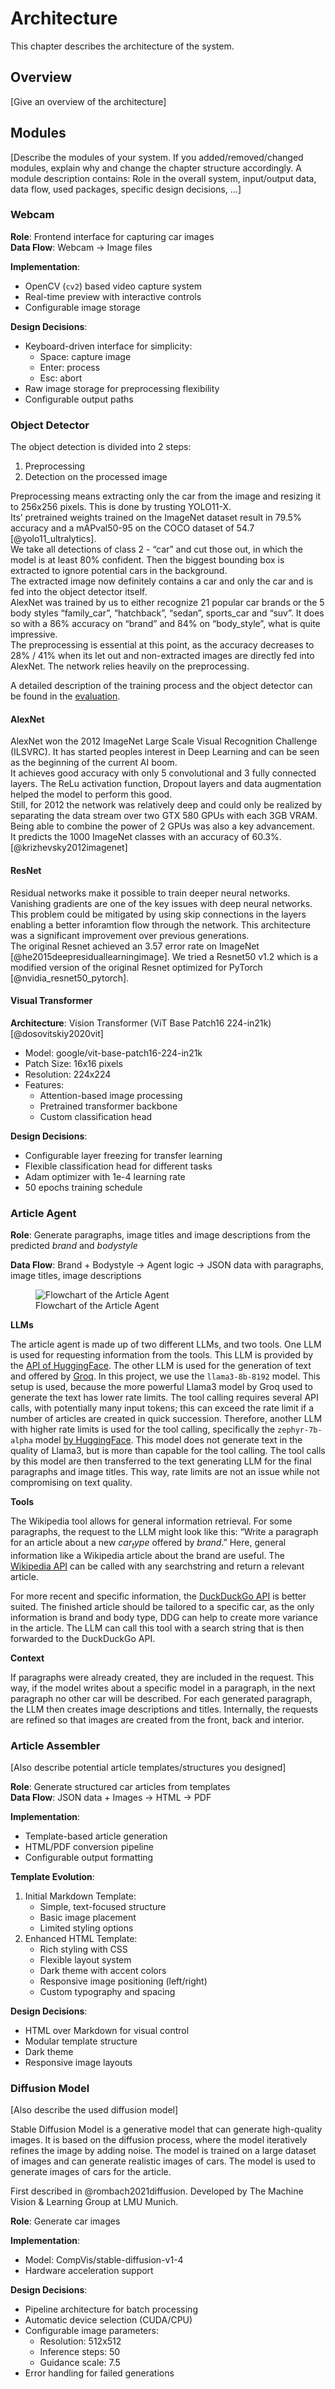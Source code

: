# Architecture

This chapter describes the architecture of the system.

## Overview

[Give an overview of the architecture]

## Modules 

[Describe the modules of your system. If you added/removed/changed modules, explain why and change the chapter structure accordingly. A module description contains: Role in the overall system, input/output data, data flow, used packages, specific design decisions, ...]

### Webcam 

**Role**: Frontend interface for capturing car images  
**Data Flow**: Webcam → Image files  

**Implementation**:

- OpenCV (`cv2`) based video capture system
- Real-time preview with interactive controls
- Configurable image storage

**Design Decisions**:

- Keyboard-driven interface for simplicity:
    - Space: capture image
    - Enter: process
    - Esc: abort
- Raw image storage for preprocessing flexibility
- Configurable output paths


### Object Detector 

The object detection is divided into 2 steps:

1. Preprocessing
2. Detection on the processed image

Preprocessing means extracting only the car from the image and resizing it to 256x256 pixels. This is done by trusting YOLO11-X. \
Its' pretrained weights trained on the ImageNet dataset result in 79.5% accuracy and a mAPval50-95 on the COCO dataset of 54.7 [@yolo11_ultralytics]. \
We take all detections of class 2 - "car" and cut those out, in which the model is at least 80% confident. Then the biggest bounding box is extracted to ignore potential cars in the background. \
The extracted image now definitely contains a car and only the car and is fed into the object detector itself. \
AlexNet was trained by us to either recognize 21 popular car brands or the 5 body styles "family_car", "hatchback", "sedan", sports_car and "suv". It does so with a 86% accuracy on "brand" and 84% on "body_style", what is quite impressive. \
The preprocessing is essential at this point, as the accuracy decreases to 28% / 41% when its let out and non-extracted images are directly fed into AlexNet. The network relies heavily on the preprocessing. \

A detailed description of the training process and the object detector can be found in the [evaluation](evaluation.qmd#image-classifier).

#### AlexNet

AlexNet won the 2012 ImageNet Large Scale Visual Recognition Challenge (ILSVRC). It has started peoples interest in Deep Learning and can be seen as the beginning of the current AI boom. \
It achieves good accuracy with only 5 convolutional and 3 fully connected layers. The ReLu activation function, Dropout layers and data augmentation helped the model to perform this good. \
Still, for 2012 the network was relatively deep and could only be realized by separating the data stream over two GTX 580 GPUs with each 3GB VRAM. Being able to combine the power of 2 GPUs was also a key advancement. \
It predicts the 1000 ImageNet classes with an accuracy of 60.3%. \
[@krizhevsky2012imagenet]

#### ResNet
Residual networks make it possible to train deeper neural networks. Vanishing gradients are one of the key issues with deep neural networks. This problem could be mitigated by using skip connections in the layers enabling a better inforamtion flow through the network. This architecture was a significant improvement over previous generations. \
The original Resnet achieved an $3.57%$ error rate on ImageNet [@he2015deepresiduallearningimage]. We tried a Resnet50 v1.2 which is a modified version of the original Resnet optimized for PyTorch [@nvidia_resnet50_pytorch].

#### Visual Transformer
**Architecture**: Vision Transformer (ViT Base Patch16 224-in21k) [@dosovitskiy2020vit]

- Model: google/vit-base-patch16-224-in21k
- Patch Size: 16x16 pixels
- Resolution: 224x224
- Features:
  - Attention-based image processing
  - Pretrained transformer backbone
  - Custom classification head

**Design Decisions**:

- Configurable layer freezing for transfer learning
- Flexible classification head for different tasks
- Adam optimizer with 1e-4 learning rate
- 50 epochs training schedule


### Article Agent 

<!-- [Also describe the used tools (e.g. wikipedia) and the reason for that choice] -->
**Role**: Generate paragraphs, image titles and image descriptions from the predicted $brand$ and $bodystyle$


**Data Flow**: Brand + Bodystyle → Agent logic → JSON data with paragraphs, image titles, image descriptions

![Flowchart of the Article Agent](images/flowchart_article_agent.svg)

**LLMs**

The article agent is made up of two different LLMs, and two tools. One LLM is used for requesting information from the tools. This LLM is provided by the [API of HuggingFace](https://python.langchain.com/docs/integrations/llms/huggingface_endpoint/). The other LLM is used for the generation of text and offered by [Groq](https://python.langchain.com/docs/integrations/chat/groq/). In this project, we use the `llama3-8b-8192` model. This setup is used, because the more powerful Llama3 model by Groq used to generate the text has lower rate limits. The tool calling requires several API calls, with potentially many input tokens; this can exceed the rate limit if a number of articles are created in quick succession. Therefore, another LLM with higher rate limits is used for the tool calling, specifically the `zephyr-7b-alpha` model [by HuggingFace](https://huggingface.co/HuggingFaceH4/zephyr-7b-alpha). This model does not generate text in the quality of Llama3, but is more than capable for the tool calling. The tool calls by this model are then transferred to the text generating LLM for the final paragraphs and image titles. This way, rate limits are not an issue while not compromising on text quality.

**Tools**

The Wikipedia tool allows for general information retrieval.  For some paragraphs, the request to the LLM might look like this: "Write a paragraph for an article about a new $car_type$ offered by $brand$." Here, general information like a Wikipedia article about the brand are useful. The [Wikipedia API](https://python.langchain.com/docs/integrations/retrievers/wikipedia/) can be called with any searchstring and return a relevant article.

For more recent and specific information, the [DuckDuckGo API](https://python.langchain.com/docs/integrations/tools/ddg/) is better suited. The finished article should be tailored to a specific car, as the only information is brand and body type, DDG can help to create more variance in the article. The LLM can call this tool with a search string that is then forwarded to the DuckDuckGo API.

**Context**

If paragraphs were already created, they are included in the request. This way, if the model writes about a specific model in a paragraph, in the next paragraph no other car will be described. For each generated paragraph, the LLM then creates image descriptions and titles. Internally, the requests are refined so that images are created from the front, back and interior. 

### Article Assembler 

[Also describe potential article templates/structures you designed]

**Role**: Generate structured car articles from templates  
**Data Flow**: JSON data + Images → HTML → PDF

**Implementation**:

- Template-based article generation
- HTML/PDF conversion pipeline
- Configurable output formatting

**Template Evolution**:

1. Initial Markdown Template:
   - Simple, text-focused structure
   - Basic image placement
   - Limited styling options

2. Enhanced HTML Template:
   - Rich styling with CSS
   - Flexible layout system
   - Dark theme with accent colors
   - Responsive image positioning (left/right)
   - Custom typography and spacing

**Design Decisions**:

- HTML over Markdown for visual control
- Modular template structure
- Dark theme
- Responsive image layouts

### Diffusion Model 

[Also describe the used diffusion model]

Stable Diffusion Model is a generative model that can generate high-quality images. It is based on the diffusion process, where the model iteratively refines the image by adding noise. The model is trained on a large dataset of images and can generate realistic images of cars. The model is used to generate images of cars for the article.

First described in @rombach2021diffusion. Developed by The Machine Vision & Learning Group at LMU Munich. 

**Role**: Generate car images

**Implementation**:

- Model: CompVis/stable-diffusion-v1-4
- Hardware acceleration support

**Design Decisions**:

- Pipeline architecture for batch processing
- Automatic device selection (CUDA/CPU)
- Configurable image parameters:
  - Resolution: 512x512
  - Inference steps: 50
  - Guidance scale: 7.5
- Error handling for failed generations
